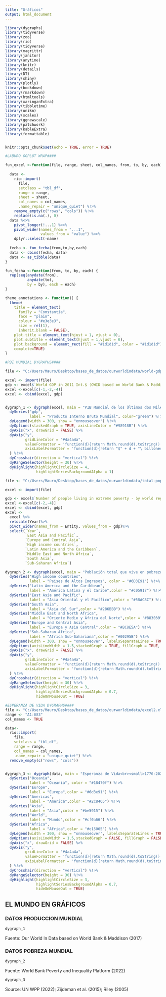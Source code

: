 ```yaml
---
title: "Gráficos"
output: html_document
---
```


```r

library(dygraphs) 
library(tidyverse)
library(zoo)
library(rio)
library(tidyverse)
library(magrittr)
library(janitor)
library(anytime)
library(knitr)
library(details)
library(DT)
library(shiny)
library(plotly)
library(bookdown)
library(rmarkdown)
library(htmltools)
library(xaringanExtra)
library(tibbletime)
library(unikn)
library(scales)
library(ggnewscale)
library(patchwork)
library(kableExtra)
library(formattable)


knitr::opts_chunk$set(echo = TRUE, error = TRUE)

#LABURO GGPLOT WRAP####

fun_excel <-function(file, range, sheet, col_names, from, to, by, each) {
  
  data <- 
    rio::import(
      file, 
      setclass = "tbl_df",
      range = range,
      sheet = sheet,
      col_names = col_names,
      .name_repair = "unique_quiet") %!>% 
    remove_empty(c("rows", "cols")) %!>%
    replace(is.na(.), 0)
  data %<>%
    pivot_longer(!...1) %<>%
    pivot_wider(names_from = "...1",
                values_from = "value") %<>%
    dplyr::select(-name)
  
  fecha <- fun_fecha(from,to,by,each)
  data <- cbind(fecha, data) 
  data <- as_tibble(data)
}

fun_fecha <-function(from, to, by, each) {
  rep(seq(anydate(from),
          anydate(to),
          by = by), each = each)
}

theme_annotations <- function() {
  theme(
    title = element_text(
      family = "Constantia",
      face = "plain",
      colour = "#e3e3e3",
      size = rel(1),
      inherit.blank = FALSE),
    plot.title = element_text(hjust = 1, vjust = 0),
    plot.subtitle = element_text(hjust = 1,vjust = 0),
    plot.background = element_rect(fill = "#1d1d1d", color = "#1d1d1d"),
    complete=TRUE)
}

#PBI MUNDIAL DYGRAPHS####

file <- "C:/Users/Mauro/Desktop/bases_de_datos/ourworldindata/world-gdp-over-the-last-two-millennia.csv"

excel <- import(file)
gdp <- excel$`World GDP in 2011 Int.$ (OWID based on World Bank & Maddison (2017))`/1000000000000
excel <-excel[c(-1,-2,-4)]
excel <- cbind(excel, gdp)


dygraph_1 <- dygraph(excel, main = "PIB Mundial de los Últimos dos Milenios <br><small>Producción total de la economía mundial. Estos datos están ajustados por inflación y diferencias en el costo de vida entre países.</small>") %!>% 
  dySeries("gdp", 
           label = "Producto Interno Bruto Mundial", color="green") %!>% 
  dyLegend(width = 300, show = "onmouseover") %!>% 
  dyOptions(stackedGraph = TRUE, axisLineColor = "#98918B") %!>%
  dyAxis("x", drawGrid = FALSE) %>%
  dyAxis("y",
         gridLineColor = "#4a4a4a",
         valueFormatter = 'function(d){return Math.round(d).toString().replace(/\\B(?=(\\d{3})+(?!\\d))/g, ",");}',
         axisLabelFormatter = 'function(d){return "$" + d + "\ billones"}'
  ) %!>% 
  dyCrosshair(direction = "vertical") %!>% 
  dyRangeSelector(height = 30) %!>% 
  dyHighlight(highlightCircleSize = 4,
              highlightSeriesBackgroundAlpha = 1)

file <- "C:/Users/Mauro/Desktop/bases_de_datos/ourworldindata/total-population-living-in-extreme-poverty-by-world-region.csv"

excel <- import(file)

gdp <- excel$`Number of people living in extreme poverty - by world region`/1000000
excel <-excel[c(-2,-4)]
excel <- cbind(excel, gdp)
excel <-
  excel %>%
  relocate(Year)%>%
  pivot_wider(names_from = Entity, values_from = gdp)%>%
  select(`Year`, 
         `East Asia and Pacific`,
         `Europe and Central Asia`,
         `High income countries`,
         `Latin America and the Caribbean`,
         `Middle East and North Africa`,
         `South Asia`,
         `Sub-Saharan Africa`) 

dygraph_2 <- dygraph(excel, main = "Población total que vive en pobreza extrema por región del mundo (millones de habitantes)<br><small>La pobreza extrema se define como vivir por debajo del umbral internacional de pobreza de 2,15 dólares al día.</small>") %!>% 
  dySeries("High income countries", 
           label = "Paises de Altos Ingresos", color = "#6D3E91") %!>% 
  dySeries("Latin America and the Caribbean", 
           label = "América Latina y el Caribe",color = "#C05917") %!>% 
  dySeries("East Asia and Pacific", 
           label = "Asia Oriental y el Pacífico",color = "#58AC8C") %!>% 
  dySeries("South Asia", 
           label = "Asia del Sur",color = "#286BBB") %!>% 
  dySeries("Middle East and North Africa", 
           label = "Oriente Medio y África del Norte",color = "#883039") %!>% 
  dySeries("Europe and Central Asia", 
           label = "Europa y Asia Central",color = "#BC8E5A") %!>% 
  dySeries("Sub-Saharan Africa", 
           label = "Africa Sub-Sahariana",color = "#00295B") %!>% 
  dyLegend(width = 300, show = "onmouseover", labelsSeparateLines = TRUE, labelsDiv = FALSE) %!>% 
  dyOptions(axisLineWidth = 1.5,stackedGraph = TRUE, fillGraph = TRUE, axisLineColor = "#98918B") %!>%
  dyAxis("x", drawGrid = FALSE) %>%
  dyAxis("y",
         gridLineColor = "#4a4a4a",
         valueFormatter = 'function(d){return Math.round(d).toString().replace(/\\B(?=(\\d{3})+(?!\\d))/g, ",");}',
         axisLabelFormatter = 'function(d){return Math.round(d).toString().replace(/\\B(?=(\\d{3})+(?!\\d))/g, ",");}'
  ) %!>% 
  dyCrosshair(direction = "vertical") %!>% 
  dyRangeSelector(height = 30) %!>% 
  dyHighlight(highlightCircleSize = 3,
              highlightSeriesBackgroundAlpha = 0.7,
              hideOnMouseOut = TRUE) 

#ESPERANZA DE VIDA DYGRAPHS####
file <- "C:/Users/Mauro/Desktop/bases_de_datos/ourworldindata/excel2.xlsx"
range <- "A1:G83"
col_names <- TRUE

data<- 
  rio::import(
    file, 
    setclass = "tbl_df",
    range = range,
    col_names = col_names,
    .name_repair = "unique_quiet") %!>% 
  remove_empty(c("rows", "cols")) 


dygraph_3 <- dygraph(data, main = "Esperanza de Vida<br><small>1770-2021</small>") %!>% 
  dySeries("Oceania", 
           label = "Oceania", color = "#18470f") %!>% 
  dySeries("Europe", 
           label = "Europa",color = "#6d3e91") %!>% 
  dySeries("Americas", 
           label = "America",color = "#2c8465") %!>% 
  dySeries("Asia", 
           label = "Asia",color = "#be5915") %!>% 
  dySeries("World", 
           label = "Mundo",color = "#cf0a66") %!>% 
  dySeries("Africa", 
           label = "Africa",color = "#c15065") %!>% 
  dyLegend(width = 300, show = "onmouseover", labelsSeparateLines = TRUE, labelsDiv = FALSE, showZeroValues = FALSE) %!>% 
  dyOptions(axisLineWidth = 1.5,stackedGraph = FALSE, fillGraph = FALSE, axisLineColor = "#98918B") %!>%
  dyAxis("x", drawGrid = FALSE) %>%
  dyAxis("y",
         gridLineColor = "#4a4a4a",
         valueFormatter = 'function(d){return Math.round(d).toString().replace(/\\B(?=(\\d{3})+(?!\\d))/g, ",");}',
         axisLabelFormatter = 'function(d){return Math.round(d).toString().replace(/\\B(?=(\\d{3})+(?!\\d))/g, ",");}'
  ) %!>% 
  dyCrosshair(direction = "vertical") %!>% 
  dyRangeSelector(height = 30) %!>% 
  dyHighlight(highlightCircleSize = 3,
              highlightSeriesBackgroundAlpha = 0.7,
              hideOnMouseOut = TRUE) 
```

## EL MUNDO EN GRÁFICOS
### DATOS PRODUCCION MUNDIAL

```r

dygraph_1 

```
Fuente: Our World In Data based on World Bank & Maddison (2017)

### DATOS POBREZA MUNDIAL

```r

dygraph_2

```
Fuente: World Bank Poverty and Inequality Platform (2022)


```r

dygraph_3 

```
Source: UN WPP (2022); Zijdeman et al. (2015); Riley (2005)  